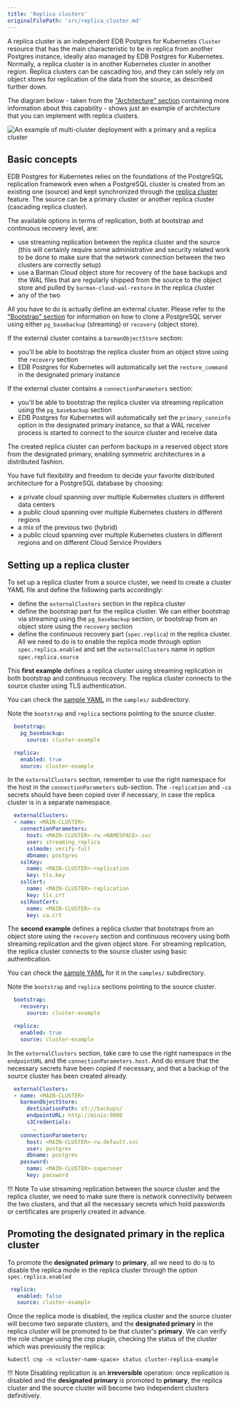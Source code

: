 ```yaml
---
title: 'Replica clusters'
originalFilePath: 'src/replica_cluster.md'
---
```


A replica cluster is an independent EDB Postgres for Kubernetes `Cluster` resource that has
the main characteristic to be in replica from another Postgres instance,
ideally also managed by EDB Postgres for Kubernetes. Normally, a replica cluster is in another
Kubernetes cluster in another region. Replica clusters can be cascading too,
and they can solely rely on object stores for replication of the data from
the source, as described further down.

The diagram below - taken from the ["Architecture"
section](architecture.md#multi-cluster-deployments) containing more
information about this capability - shows just an example of architecture
that you can implement with replica clusters.

![An example of multi-cluster deployment with a primary and a replica cluster](./images/multi-cluster.png)

## Basic concepts

EDB Postgres for Kubernetes relies on the foundations of the PostgreSQL replication
framework even when a PostgreSQL cluster is created from an existing one (source)
and kept synchronized through the
[replica cluster](architecture.md#multi-cluster-deployments) feature. The source
can be a primary cluster or another replica cluster (cascading replica cluster).

The available options in terms of replication, both at bootstrap and continuous
recovery level, are:

-   use streaming replication between the replica cluster and the source
    (this will certainly require some administrative and security related
    work to be done to make sure that the network connection between the
    two clusters are correctly setup)
-   use a Barman Cloud object store for recovery of the base backups and
    the WAL files that are regularly shipped from the source to the object
    store and pulled by `barman-cloud-wal-restore` in the replica cluster
-   any of the two

All you have to do is actually define an external cluster.
Please refer to the ["Bootstrap" section](bootstrap.md#bootstrap-from-another-cluster)
for information on how to clone a PostgreSQL server using either
`pg_basebackup` (streaming) or `recovery` (object store).

If the external cluster contains a `barmanObjectStore` section:

-   you'll be able to bootstrap the replica cluster from an object store
    using the `recovery` section
-   EDB Postgres for Kubernetes will automatically set the `restore_command`
    in the designated primary instance

If the external cluster contains a `connectionParameters` section:

-   you'll be able to bootstrap the replica cluster via streaming replication
    using the `pg_basebackup` section
-   EDB Postgres for Kubernetes will automatically set the `primary_conninfo`
    option in the designated primary instance, so that a WAL receiver
    process is started to connect to the source cluster and receive data

The created replica cluster can perform backups in a reserved object store from
the designated primary, enabling symmetric architectures in a distributed
fashion.

You have full flexibility and freedom to decide your favorite
distributed architecture for a PostgreSQL database by choosing:

-   a private cloud spanning over multiple Kubernetes clusters in different data
    centers
-   a public cloud spanning over multiple Kubernetes clusters in different
    regions
-   a mix of the previous two (hybrid)
-   a public cloud spanning over multiple Kubernetes clusters in different
    regions and on different Cloud Service Providers

## Setting up a replica cluster

To set up a replica cluster from a source cluster, we need to create a cluster YAML
file and define the following parts accordingly:

-   define the `externalClusters` section in the replica cluster
-   define the bootstrap part for the replica cluster. We can either bootstrap via
    streaming using the `pg_basebackup` section, or bootstrap from an object store
    using the `recovery` section
-   define the continuous recovery part (`spec.replica`) in the replica cluster. All
    we need to do is to enable the replica mode through option `spec.replica.enabled`
    and set the `externalClusters` name in option `spec.replica.source`

This **first example** defines a replica cluster using streaming replication in
both bootstrap and continuous recovery. The replica cluster connects to the
source cluster using TLS authentication.

You can check the [sample YAML](../samples/cluster-example-replica-streaming.yaml)
in the `samples/` subdirectory.

Note the `bootstrap` and `replica` sections pointing to the source cluster.

```yaml
  bootstrap:
    pg_basebackup:
      source: cluster-example

  replica:
    enabled: true
    source: cluster-example
```

In the `externalClusters` section, remember to use the right namespace for the
host in the `connectionParameters` sub-section.
The `-replication` and `-ca` secrets should have been copied over if necessary,
in case the replica cluster is in a separate namespace.

```yaml
  externalClusters:
  - name: <MAIN-CLUSTER>
    connectionParameters:
      host: <MAIN-CLUSTER>-rw.<NAMESPACE>.svc
      user: streaming_replica
      sslmode: verify-full
      dbname: postgres
    sslKey:
      name: <MAIN-CLUSTER>-replication
      key: tls.key
    sslCert:
      name: <MAIN-CLUSTER>-replication
      key: tls.crt
    sslRootCert:
      name: <MAIN-CLUSTER>-ca
      key: ca.crt
```

The **second example** defines a replica cluster that bootstraps from an object
store using the `recovery` section and continuous recovery using both streaming
replication and the given object store. For streaming replication, the replica
cluster connects to the source cluster using basic authentication.

You can check the [sample YAML](../samples/cluster-example-replica-from-backup-simple.yaml)
for it in the `samples/` subdirectory.

Note the `bootstrap` and `replica` sections pointing to the source cluster.

```yaml
  bootstrap:
    recovery:
      source: cluster-example

  replica:
    enabled: true
    source: cluster-example
```

In the `externalClusters` section, take care to use the right namespace in the
`endpointURL` and the `connectionParameters.host`.
And do ensure that the necessary secrets have been copied if necessary, and that
a backup of the source cluster has been created already.

```yaml
  externalClusters:
  - name: <MAIN-CLUSTER>
    barmanObjectStore:
      destinationPath: s3://backups/
      endpointURL: http://minio:9000
      s3Credentials:
        …
    connectionParameters:
      host: <MAIN-CLUSTER>-rw.default.svc
      user: postgres
      dbname: postgres
    password:
      name: <MAIN-CLUSTER>-superuser
      key: password
```

!!! Note
    To use streaming replication between the source cluster and the replica
    cluster, we need to make sure there is network connectivity between the two
    clusters, and that all the necessary secrets which hold passwords or
    certificates are properly created in advance.

## Promoting the designated primary in the replica cluster

To promote the **designated primary** to **primary**, all we need to do is to
disable the replica mode in the replica cluster through the option
`spec.replica.enabled`

```yaml
 replica:
   enabled: false
   source: cluster-example
```

Once the replica mode is disabled, the replica cluster and the source cluster
will become two separate clusters, and the **designated primary** in the replica
cluster will be promoted to be that cluster's **primary**. We can verify the role
change using the cnp plugin, checking the status of the cluster which was
previously the replica:

```shell
kubectl cnp -n <cluster-name-space> status cluster-replica-example
```

!!! Note
    Disabling replication is an **irreversible** operation: once replication is
    disabled and the **designated primary** is promoted to **primary**, the
    replica cluster and the source cluster will become two independent clusters
    definitively.